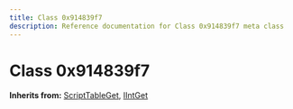 ```yaml
---
title: Class 0x914839f7
description: Reference documentation for Class 0x914839f7 meta class
---
```



# Class 0x914839f7

**Inherits from:** [ScriptTableGet](/classes/scripttableget), [IIntGet](/classes/iintget)

<ClassDetails file="/db/classes/0x914839f7.0b2395b725b7.json" />
